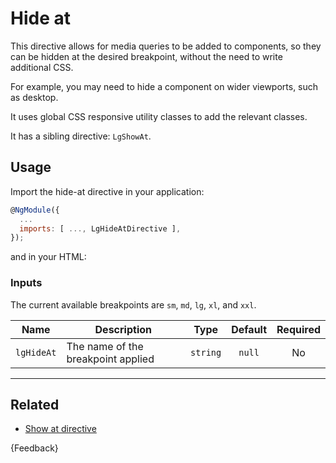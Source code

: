 
<Meta title="Helpers/Directives/Hide at/Guide" />

# Hide at

This directive allows for media queries to be added to components, so they can be hidden at the desired breakpoint, without the need to write additional CSS.

For example, you may need to hide a component on wider viewports, such as desktop.

It uses global CSS responsive utility classes to add the relevant classes.

It has a sibling directive: `LgShowAt`.

## Usage

Import the hide-at directive in your application:

```js
@NgModule({
  ...
  imports: [ ..., LgHideAtDirective ],
});
```

and in your HTML:

<Source id="helpers-directives-hide-at-examples--hide-at-story"></Source>

### Inputs

The current available breakpoints are `sm`, `md`, `lg`, `xl`, and `xxl`.

| Name       | Description                        |   Type   | Default | Required |
|------------|------------------------------------|:--------:|:-------:|:--------:|
| `lgHideAt` | The name of the breakpoint applied | `string` | `null`  |    No    |

---

## Related

- [Show at directive](./?path=/docs/helpers-directives-show-at-guide--docs)

<Markdown>{Feedback}</Markdown>
